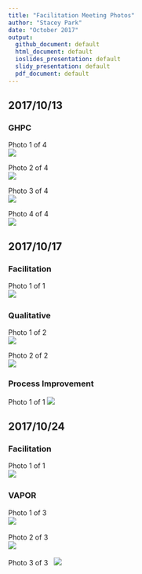 ```yaml
---
title: "Facilitation Meeting Photos"
author: "Stacey Park"
date: "October 2017"
output: 
  github_document: default
  html_document: default
  ioslides_presentation: default
  slidy_presentation: default
  pdf_document: default
---
```


## 2017/10/13  
### GHPC  
Photo 1 of 4  
<img src = "https://raw.githubusercontent.com/lzim/teampsd/photos/ghpc_1of4_2017_10_13.jpg">  

Photo 2 of 4  
<img src = "https://raw.githubusercontent.com/lzim/teampsd/photos/ghpc_2of4_2017_10_13.jpg">  

Photo 3 of 4  
<img src = "https://raw.githubusercontent.com/lzim/teampsd/photos/ghpc_3of4_2017_10_13.jpg">  

Photo 4 of 4  
<img src = "https://raw.githubusercontent.com/lzim/teampsd/photos/ghpc_4of4_2017_10_13.jpg">   

## 2017/10/17  
### Facilitation  
Photo 1 of 1  
<img src = "https://raw.githubusercontent.com/lzim/teampsd/photos/facilitation_1of1_2017_10_17.JPG">  

### Qualitative  
Photo 1 of 2  
<img src = "https://raw.githubusercontent.com/lzim/teampsd/photos/qualitative_1of2_2017_10_17.jpg">  

Photo 2 of 2  
<img src = "https://raw.githubusercontent.com/lzim/teampsd/photos/qualitative_2of2_2017_10_17.jpg">  

### Process Improvement
Photo 1 of 1
<img src = "https://raw.githubusercontent.com/lzim/teampsd/photos/improvement_1of1_2017_10_17.jpeg">  

## 2017/10/24  
### Facilitation  
Photo 1 of 1  
<img src = "https://raw.githubusercontent.com/lzim/teampsd/photos/facilitation_1of1_2017_10_24.JPG">  


### VAPOR  
Photo 1 of 3  
<img src = "https://raw.githubusercontent.com/lzim/teampsd/photos/vapor_1of3_2017_10_24.jpeg">  

Photo 2 of 3  
<img src = "https://raw.githubusercontent.com/lzim/teampsd/photos/vapor_2of3_2017_10_24.JPG">  

Photo 3 of 3    
<img src = "https://raw.githubusercontent.com/lzim/teampsd/photos/vapor_3of3_2017_10_24.JPG">  



